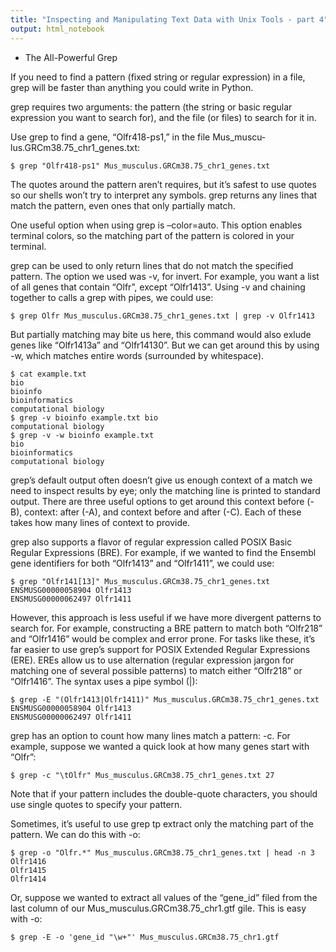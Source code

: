 ```yaml
---
title: "Inspecting and Manipulating Text Data with Unix Tools - part 4"
output: html_notebook
---
```


- The All-Powerful Grep

If you need to find a pattern (fixed string or regular expression) in a file, grep will be faster than anything you could write in Python.

grep requires two arguments: the pattern (the string or basic regular expression you want to search for), and the file (or files) to search for it in.

Use grep to find a gene, "Olfr418-ps1,” in the file Mus_muscu‐ lus.GRCm38.75_chr1_genes.txt:
```{}
$ grep "Olfr418-ps1" Mus_musculus.GRCm38.75_chr1_genes.txt
```

The quotes around the pattern aren't requires, but it's safest to use quotes so our shells won't try to interpret any symbols. 
grep returns any lines that match the pattern, even ones that only partially match.

One useful option when using grep is --color=auto. This option enables terminal colors, so the matching part of the pattern is colored in your terminal.

grep can be used to only return lines that do not match the specified pattern.
The option we used was -v, for invert.
For example, you want a list of all genes that contain "Olfr", except "Olfr1413". Using -v and chaining together to calls a grep with pipes, we could use:
```{}
$ grep Olfr Mus_musculus.GRCm38.75_chr1_genes.txt | grep -v Olfr1413
```

But partially matching may bite us here, this command would also exlude genes like "Olfr1413a" and "Olfr14130".
But we can get around this by using -w, which matches entire words (surrounded by whitespace).
```{}
$ cat example.txt
bio
bioinfo
bioinformatics
computational biology
$ grep -v bioinfo example.txt bio
computational biology
$ grep -v -w bioinfo example.txt
bio
bioinformatics
computational biology
```

grep's default output often doesn't give us enough context of a match we need to inspect results by eye; only the matching line is printed to standard output.
There are three useful options to get around this context before (-B),
context: after (-A),
and context before and after (-C).
Each of these takes how many lines of context to provide.

grep also supports a flavor of regular expression called POSIX Basic Regular Expressions (BRE).
For example, if we wanted to find the Ensembl gene identifiers for both "Olfr1413" and "Olfr1411", we could use:
```{}
$ grep "Olfr141[13]" Mus_musculus.GRCm38.75_chr1_genes.txt 
ENSMUSG00000058904 Olfr1413
ENSMUSG00000062497 Olfr1411
```

However, this approach is less useful if we have more divergent patterns to search for.
For example, constructing a BRE pattern to match both "Olfr218" and "Olfr1416" would be complex and error prone.
For tasks like these, it's far easier to use grep's support for POSIX Extended Regular Expressions (ERE).
EREs allow us to use alternation (regular expression jargon for matching one of several possible patterns) to match either "Olfr218" or "Olfr1416".
The syntax uses a pipe symbol (|):
```{}
$ grep -E "(Olfr1413|Olfr1411)" Mus_musculus.GRCm38.75_chr1_genes.txt 
ENSMUSG00000058904 Olfr1413
ENSMUSG00000062497 Olfr1411
```

grep has an option to count how many lines match a pattern: -c.
For example, suppose we wanted a quick look at how many genes start with "Olfr":
```{}
$ grep -c "\tOlfr" Mus_musculus.GRCm38.75_chr1_genes.txt 27
```

Note that if your pattern includes the double-quote characters, you should use single quotes to specify your pattern.

Sometimes, it's useful to use grep tp extract only the matching part of the pattern. We can do this with -o:
```{}
$ grep -o "Olfr.*" Mus_musculus.GRCm38.75_chr1_genes.txt | head -n 3 Olfr1416
Olfr1415
Olfr1414
```

Or, suppose we wanted to extract all values of the "gene_id" filed from the last column of our Mus_musculus.GRCm38.75_chr1.gtf gile. This is easy with -o:
```{}
$ grep -E -o 'gene_id "\w+"' Mus_musculus.GRCm38.75_chr1.gtf
```

